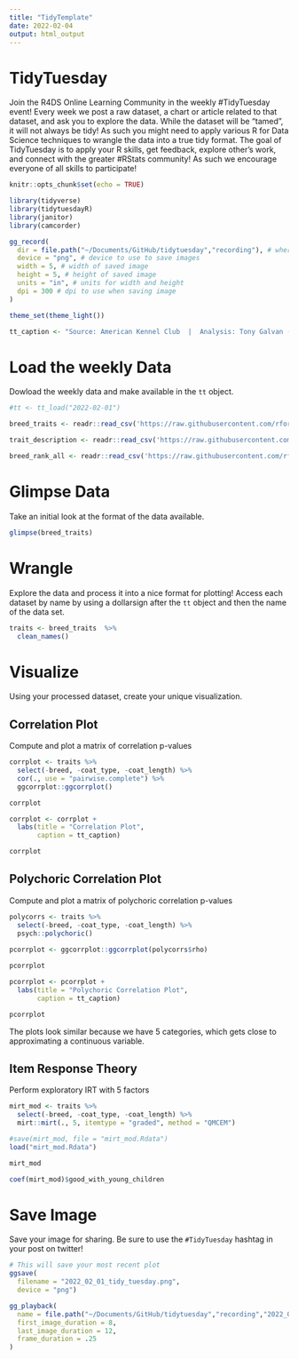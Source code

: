 ```yaml
---
title: "TidyTemplate"
date: 2022-02-04
output: html_output
---
```


# TidyTuesday

Join the R4DS Online Learning Community in the weekly #TidyTuesday event!
Every week we post a raw dataset, a chart or article related to that dataset, and ask you to explore the data.
While the dataset will be “tamed”, it will not always be tidy! As such you might need to apply various R for Data Science techniques to wrangle the data into a true tidy format.
The goal of TidyTuesday is to apply your R skills, get feedback, explore other’s work, and connect with the greater #RStats community!
As such we encourage everyone of all skills to participate!

```r

knitr::opts_chunk$set(echo = TRUE)

library(tidyverse)
library(tidytuesdayR)
library(janitor)
library(camcorder)

gg_record(
  dir = file.path("~/Documents/GitHub/tidytuesday","recording"), # where to save the recording
  device = "png", # device to use to save images
  width = 5, # width of saved image
  height = 5, # height of saved image
  units = "in", # units for width and height
  dpi = 300 # dpi to use when saving image
)

theme_set(theme_light())

tt_caption <- "Source: American Kennel Club  |  Analysis: Tony Galvan (@GDataScience1)"

```

# Load the weekly Data

Dowload the weekly data and make available in the `tt` object.

```r

#tt <- tt_load("2022-02-01")

breed_traits <- readr::read_csv('https://raw.githubusercontent.com/rfordatascience/tidytuesday/master/data/2022/2022-02-01/breed_traits.csv')

trait_description <- readr::read_csv('https://raw.githubusercontent.com/rfordatascience/tidytuesday/master/data/2022/2022-02-01/trait_description.csv')

breed_rank_all <- readr::read_csv('https://raw.githubusercontent.com/rfordatascience/tidytuesday/master/data/2022/2022-02-01/breed_rank.csv')


```


# Glimpse Data

Take an initial look at the format of the data available.

```r

glimpse(breed_traits)

```

# Wrangle

Explore the data and process it into a nice format for plotting! Access each dataset by name by using a dollarsign after the `tt` object and then the name of the data set.

```r

traits <- breed_traits  %>%
  clean_names()

```


# Visualize

Using your processed dataset, create your unique visualization.

## Correlation Plot
Compute and plot a matrix of correlation p-values

```r
corrplot <- traits %>%
  select(-breed, -coat_type, -coat_length) %>%
  cor(., use = "pairwise.complete") %>%
  ggcorrplot::ggcorrplot()

corrplot

corrplot <- corrplot +
  labs(title = "Correlation Plot",
       caption = tt_caption)

corrplot
```

## Polychoric Correlation Plot
Compute and plot a matrix of polychoric correlation p-values

```r
polycorrs <- traits %>%
  select(-breed, -coat_type, -coat_length) %>%
  psych::polychoric()
  
pcorrplot <- ggcorrplot::ggcorrplot(polycorrs$rho)

pcorrplot

pcorrplot <- pcorrplot +
  labs(title = "Polychoric Correlation Plot",
       caption = tt_caption)

pcorrplot
```

The plots look similar because we have 5 categories, which gets close to approximating a continuous variable.

## Item Response Theory
Perform exploratory IRT with 5 factors

```r
mirt_mod <- traits %>%
  select(-breed, -coat_type, -coat_length) %>%
  mirt::mirt(., 5, itemtype = "graded", method = "QMCEM")

#save(mirt_mod, file = "mirt_mod.Rdata")
load("mirt_mod.Rdata")

mirt_mod
```


```r
coef(mirt_mod)$good_with_young_children
```

# Save Image

Save your image for sharing. Be sure to use the `#TidyTuesday` hashtag in your post on twitter! 

```r

# This will save your most recent plot
ggsave(
  filename = "2022_02_01_tidy_tuesday.png",
  device = "png")

gg_playback(
  name = file.path("~/Documents/GitHub/tidytuesday","recording","2022_02_01_tidy_tuesday.gif"),
  first_image_duration = 8,
  last_image_duration = 12,
  frame_duration = .25
)

```
